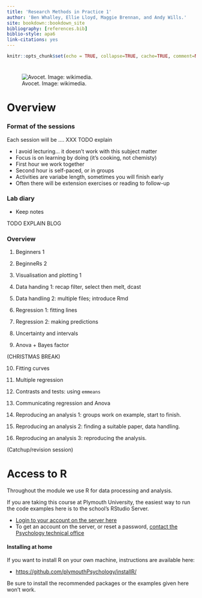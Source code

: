 ```yaml
---
title: 'Research Methods in Practice 1'
author: 'Ben Whalley, Ellie Lloyd, Maggie Brennan, and Andy Wills.'
site: bookdown::bookdown_site
bibliography: [references.bib]
biblio-style: apa6
link-citations: yes
---
```


```r
knitr::opts_chunk$set(echo = TRUE, collapse=TRUE, cache=TRUE, comment=NA, message=FALSE)
```

# {-}

![Avocet. Image: wikimedia.](<media/Avocet_(PSF).png>)

<!-- TODO FIXME change to cabbage drawing? -->

# Overview {-}

### Format of the sessions

Each session will be .... XXX TODO explain

-   I avoid lecturing... it doesn't work with this subject matter
-   Focus is on learning by doing (it's cooking, not chemisty)
-   First hour we work together
-   Second hour is self-paced, or in groups
-   Activities are variabe length, sometimes you will finish early
-   Often there will be extension exercises or reading to follow-up

### Lab diary

-   Keep notes

TODO EXPLAIN BLOG

### Overview

1. Beginners 1

2. BeginneRs 2

3. Visualisation and plotting 1

4. Data handing 1: recap filter, select then melt, dcast

5. Data handling 2: multiple files; introduce Rmd

6. Regression 1: fitting lines

7. Regression 2: making predictions

8. Uncertainty and intervals

9. Anova + Bayes factor

(CHRISTMAS BREAK)

10. Fitting curves

11. Multiple regression

12. Contrasts and tests: using `emmeans`

13. Communicating regression and Anova

14. Reproducing an analysis 1: groups work on example, start to finish.

15. Reproducing an analysis 2: finding a suitable paper, data handling.

16. Reproducing an analysis 3: reproducing the analysis.

(Catchup/revision session)

# Access to R

Throughout the module we use R for data processing and analysis.

If you are taking this course at Plymouth University, the easiest way to run the
code examples here is to the school's RStudio Server.

-   [Login to your account on the server here](https://rstudio.plymouth.ac.uk)
-   To get an account on the server, or reset a password,
    [contact the Psychology technical office](http://www.psy.plymouth.ac.uk/home/)

#### Installing at home

If you want to install R on your own machine, instructions are available here:

-   <https://github.com/plymouthPsychology/installR/>

Be sure to install the recommended packages or the examples given here won't
work.
